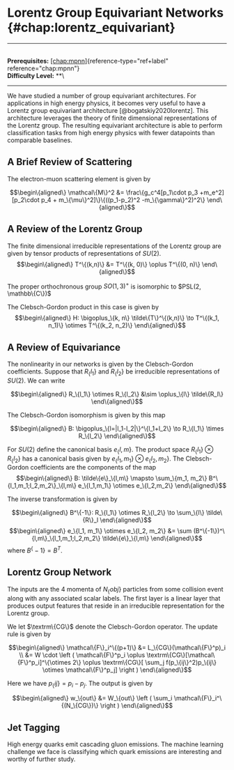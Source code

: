 # Lorentz Group Equivariant Networks \{#chap:lorentz_equivariant\}

------------------------------------------------------------------------

\
**Prerequisites:**
[\[chap:mpnn\]](#chap:mpnn)\{reference-type="ref+label"
reference="chap:mpnn"\}\
**Difficulty Level:** \*\*\

------------------------------------------------------------------------

We have studied a number of group equivariant architectures. For
applications in high energy physics, it becomes very useful to have a
Lorentz group equivariant architecture [@bogatskiy2020lorentz]. This
architecture leverages the theory of finite dimensional representations
of the Lorentz group. The resulting equivariant architecture is able to
perform classification tasks from high energy physics with fewer
datapoints than comparable baselines.

## A Brief Review of Scattering

The electron-muon scattering element is given by

$$\begin\{aligned\}
    \mathcal\{M\}^2 &= \frac\{g_c^4[p_1\cdot p_3 +m_e^2][p_2\cdot p_4 + m_\{\mu\}^2]\}\{((p_1-p_2)^2 -m_\{\gamma\}^2)^2\}
\end\{aligned\}$$

## A Review of the Lorentz Group

The finite dimensional irreducible representations of the Lorentz group
are given by tensor products of representations of $SU(2)$.
$$\begin\{aligned\}
    T^\{(k,n)\} &= T^\{(k, 0)\} \oplus T^\{(0, n)\}
\end\{aligned\}$$

The proper orthochronous group $SO(1,3)^+$ is isomorphic to
$PSL(2, \mathbb\{C\})$

The Clebsch-Gordon product in this case is given by $$\begin\{aligned\}
    H: \bigoplus_\{k, n\} \tilde\{T\}^\{(k,n)\} \to T^\{(k_1, n_1)\} \otimes T^\{(k_2, n_2)\}
\end\{aligned\}$$

## A Review of Equivariance

The nonlinearity in our networks is given by the Clebsch-Gordon
coefficients. Suppose that $R_\{l_1\}$ and $R_\{l_2\}$ be irreducible
representations of $SU(2)$. We can write

$$\begin\{aligned\}
    R_\{l_1\} \otimes R_\{l_2\} &\sim \oplus_\{l\} \tilde\{R_l\}
\end\{aligned\}$$

The Clebsch-Gordon isomorphism is given by this map

$$\begin\{aligned\}
    B: \bigoplus_\{l=|l_1-l_2|\}^\{l_1+l_2\} \to R_\{l_1\} \times R_\{l_2\}
\end\{aligned\}$$

For $SU(2)$ define the canonical basis $e_\{l,m\}$. The product space
$R_\{l_1\}\otimes R_\{l_2\}$ has a canonical basis given by
$e_\{l_1,m_1\} \otimes e_\{l_2, m_2\}$. The Clebsch-Gordon coefficients are
the components of the map $$\begin\{aligned\}
    B: \tilde\{e\}_\{l,m\} \mapsto \sum_\{m_1, m_2\} B^\{l_1,m_1;l_2,m_2\}_\{l,m\} e_\{l_1,m_1\} \otimes e_\{l_2,m_2\}
\end\{aligned\}$$

The inverse transformation is given by

$$\begin\{aligned\}
    B^\{-1\}: R_\{l_1\} \otimes R_\{l_2\} \to \sum_\{l\} \tilde\{R\}_l
\end\{aligned\}$$ $$\begin\{aligned\}
    e_\{l_1, m_1\} \otimes e_\{l_2, m_2\} &= \sum (B^\{-1\})^\{l,m\}_\{l_1,m_1;l_2,m_2\} \tilde\{e\}_\{l,m\}
\end\{aligned\}$$ where $B^\{-1\} = B^T$.

## Lorentz Group Network

The inputs are the 4 momenta of $N_\{obj\}$ particles from some collision
event along with any associated scalar labels. The first layer is a
linear layer that produces output features that reside in an irreducible
representation for the Lorentz group.

We let $\textrm\{CG\}$ denote the Clebsch-Gordon operator. The update rule
is given by

$$\begin\{aligned\}
\mathcal\{F\}_i^\{(p+1)\} &= L_\{CG\}(\mathcal\{F\}^p)_i \\
&= W \cdot \left ( \mathcal\{F\}^p_i \oplus \textrm\{CG\}[\mathcal\{F\}^p_i]^\{\otimes 2\} \oplus \textrm\{CG\}[ \sum_j f(p_\{ij\}^2)p_\{ij\} \otimes \mathcal\{F\}^p_j] \right ) 
\end\{aligned\}$$

Here we have $p_\{ij\} = p_i - p_j$. The output is given by

$$\begin\{aligned\}
    w_\{out\} &= W_\{out\} \left ( \sum_i \mathcal\{F\}_i^\{(N_\{CG\})\} \right )
\end\{aligned\}$$

## Jet Tagging

High energy quarks emit cascading gluon emissions. The machine learning
challenge we face is classifying which quark emissions are interesting
and worthy of further study.
